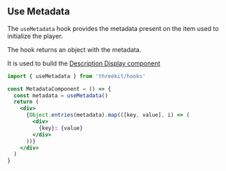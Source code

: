 
<Meta title="Hooks/Use Metadata" />

## Use Metadata

The `useMetadata` hook provides the metadata present on the item used to initialize the player.

The hook returns an object with the metadata.

It is used to build the [Description Display component](#description)

```jsx
import { useMetadata } from 'threekit/hooks'

const MetadataComponent = () => {
  const metadata = useMetadata()
  return (
    <div>
      {Object.entries(metadata).map(([key, value], i) => (
        <div>
          {key}: {value}
        </div>
      ))}
    </div>
  )
}
```
